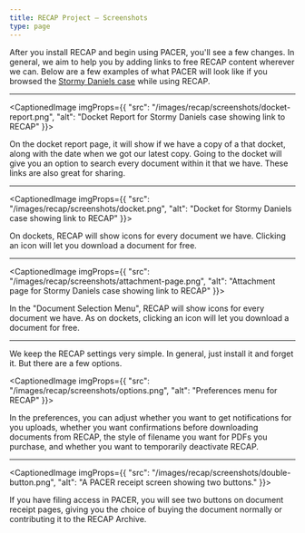 ```yaml
---
title: RECAP Project — Screenshots
type: page
---
```


After you install RECAP and begin using PACER, you'll see a few changes. In general, we aim to help you by adding links to free RECAP content wherever we can. Below are a few examples of what PACER will look like if you browsed the [Stormy Daniels case][stormy] while using RECAP. 

[stormy]: https://www.courtlistener.com/docket/6336810/clifford-v-trump/

<hr/>

<CaptionedImage imgProps={{
      "src": "/images/recap/screenshots/docket-report.png",
      "alt": "Docket Report for Stormy Daniels case showing link to RECAP"
    }}></CaptionedImage>

On the docket report page, it will show if we have a copy of a that docket, along with the date when we got our latest copy. Going to the docket will give you an option to search every document within it that we have. These links are also great for sharing.

<hr/>

<CaptionedImage imgProps={{
      "src": "/images/recap/screenshots/docket.png",
      "alt": "Docket for Stormy Daniels case showing link to RECAP"
    }}></CaptionedImage>

On dockets, RECAP will show icons for every document we have. Clicking an icon will let you download a document for free.

<hr/>

<CaptionedImage imgProps={{
      "src": "/images/recap/screenshots/attachment-page.png",
      "alt": "Attachment page for Stormy Daniels case showing link to RECAP"
    }}></CaptionedImage>

In the "Document Selection Menu", RECAP will show icons for every document we have. As on dockets, clicking an icon will let you download a document for free.

<hr/>

We keep the RECAP settings very simple. In general, just install it and forget it. But there are a few options.

<CaptionedImage imgProps={{
      "src": "/images/recap/screenshots/options.png",
      "alt": "Preferences menu for RECAP"
    }}></CaptionedImage>

In the preferences, you can adjust whether you want to get notifications for you uploads, whether you want confirmations before downloading documents from RECAP, the style of filename you want for PDFs you purchase, and whether you want to temporarily deactivate RECAP.

<hr/>

<CaptionedImage imgProps={{
      "src": "/images/recap/screenshots/double-button.png",
      "alt": "A PACER receipt screen showing two buttons."
    }}></CaptionedImage>

If you have filing access in PACER, you will see two buttons on document receipt pages, giving you the choice of buying the document normally or contributing it to the RECAP Archive.